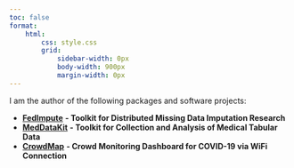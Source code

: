 ```yaml
---
toc: false
format:
    html:
        css: style.css
        grid:
            sidebar-width: 0px
            body-width: 900px
            margin-width: 0px
---
```



I am the author of the following packages and software projects:

-   [**FedImpute**](https://idsla.github.io/FedImpute/){target="_blank"} **- Toolkit for Distributed Missing Data Imputation Research**
-   [**MedDataKit**](https://github.com/sitaomin1994/MedicalDataKit){target="_blank"} **- Toolkit for Collection and Analysis of Medical Tabular Data**
-   [**CrowdMap**](https://youtu.be/I04TYDyScbU?si=xIlDBhsNeTw0NZ-v){target="_blank"} **- Crowd Monitoring Dashboard for COVID-19 via WiFi Connection**